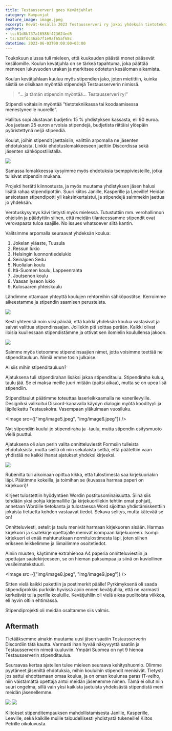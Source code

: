 ```yaml
---
title: Testausserveri goes Kevätjuhlat
category: Kampanjat
feature_image: image.jpeg
excerpt: Kevät-kesällä 2023 Testausserveri ry jakoi yhdeksän tietotekniikkastipendiä kouluille ympäri Suomea.
authors: 
- ts:61d8b737a16588f423624ed5
- ts:628fdc46ab7f1e9af65af68c
datetime: 2023-06-03T00:00:00+03:00
---
```


Toukokuun alussa tuli mieleen, että kuukauden päästä monet pääsevät kesälomille. Koulun kevätjuhla on se tärkeä tapahtuma, joka päättää menneen lukuvuoden urakan ja merkitsee odotetun kesäloman alkamista.

Koulun kevätjuhlaan kuuluu myös stipendien jako, joten mietittiin, kuinka siistiä se olisikaan myöntää stipendejä Testausserverin nimissä. 

<Blockquote>”… ja tämän stipendin myöntää… Testausserveri ry!”</Blockquote>

Stipendi voitaisiin myöntää ”tietotekniikassa tai koodaamisessa menestyneelle nuorelle”.

Hallitus sopi alustavan budjetin: 15 % yhdistyksen kassasta, eli 90 euroa. Jos jaetaan 25 euron arvoisia stipendejä, budjetista riittäisi ylöspäin pyöristettynä neljä stipendiä.

Koulut, joihin stipendit jaettaisiin, valittiin arpomalla ne jäsenten ehdotuksista. Linkki ehdotuslomakkeeseen jaettiin Discordissa sekä jäsenten sähköpostilistalla.

<Image src="img/image2.png" />

Samassa lomakkeessa kysyimme myös ehdotuksia tsemppiviesteille, jotka tulisivat stipendin mukana.

Projekti herätti kiinnostusta, ja myös muutama yhdistyksen jäsen halusi lisätä rahaa stipendipottiin. Suuri kiitos Janille, Kasperille ja Leeville! Heidän ansiostaan stipendipotti yli kaksinkertaistui, ja stipendejä saimmekin jaettua jo yhdeksän.

Verotuskysymys kävi tietysti myös mielessä. Tutustuttiin mm. verohallinnon ohjeisiin ja päädyttiin siihen, että meidän tilanteessamme stipendit ovat verovapaata tuloa saajille. No issues whatsoever siltä kantin. 

Valitsimme arpomalla seuraavat yhdeksän koulua:

1. Jokelan yläaste, Tuusula
2. Ressun lukio
3. Helsingin luonnontiedelukio
4. Seinäjoen Sedu
5. Nuolialan koulu
6. Itä-Suomen koulu, Lappeenranta
7. Joutsenon koulu
8. Vaasan lyseon lukio
9. Kulosaaren yhteiskoulu

Lähdimme ottamaan yhteyttä koulujen rehtoreihin sähköpostitse. Kerroimme aikeestamme ja stipendin saamisen perusteista. 

<Image src="img/image3.png" caption="Tällaisella sähköpostiviestillä lähestyttiin kouluja" />

Kesti yhteensä noin viisi päivää, että kaikki yhdeksän koulua vastasivat ja saivat valittua stipendinsaajan. Joillekin piti soittaa perään. Kaikki olivat iloisia kuullessaan stipendistämme ja ottivat sen ilomielin koulullensa jakoon. 

<Image src="img/image4.png" caption="Aika monta meiliä. Näköjään Apple Mail ryhmittelee ketjut otsikon mukaan." />

Saimme myös tietoomme stipendinsaajien nimet, jotta voisimme teettää ne stipenditauluun. Nimiä emme tosin julkaise.

Ai siis mihin stipenditauluun?  

Ajatuksena tuli stipendirahan lisäksi jakaa stipenditaulu. Stipendiraha kuluu, taulu jää. Se ei maksa meille juuri mitään (paitsi aikaa), mutta se on upea lisä stipendiin. 

Stipenditaulut päätimme toteuttaa laserleikkaamalla ne vanerilevyille. Designiksi valikoitui Discord-kanavalla käydyn dialogin myötä koodityyli ja läpileikattu Testauskoira. Vasempaan yläkulmaan vuosiluku.

<Image src={["img/image5.jpeg", "img/image6.jpeg"]} />

Nyt stipendiin kuului jo stipendiraha ja -taulu, mutta stipendin esitysmuoto vielä puuttui. 

Ajatuksena oli alun perin valita onnitteluviestit Formsiin tulleista ehdotuksista, mutta siellä oli niin sekalaista settiä, että päätettiin vaan yhdistää ne kaikki ihanat ajatukset yhdeksi kirjeeksi.

<Image src="img/image7.jpeg" />

Rubenilta tuli aikoinaan opittua kikka, että tulostimesta saa kirjekuoriakin läpi. Päätimme kokeilla, ja toimihan se (kuvassa harmaa paperi on kirjekuori)!

Kirjeet tulostettiin hyödyntäen Wordin postitusominaisuutta. Siinä siis tehdään yksi pohja kirjemallille (ja kirjekuorillekin tehtiin omat pohjat), annetaan Wordille tietokanta ja tulostaessa Word sijoittaa yhdistämiskenttiin jokaista tietuetta kohden vastaavat tiedot. Sekava selitys, mutta kätevää se on!

Onnitteluviesti, setelit ja taulu menivät harmaan kirjekuoren sisään. Harmaa kirjekuori ja saatekirje opettajalle menivät isompaan kirjekuoreen. Isompi kirjekuori ei enää mahtunutkaan normitulostimesta läpi, joten siihen erikseen leikkelimme ja liimailimme osoitetiedot.

Ainiin muuten, käytimme extrahienoa A4 paperia onnitteluviestiin ja opettajan saatekirjeeseen, se on hieman paksumpaa ja siinä on kuviollinen vesileimatekstuuri. 

<Image src={["img/image8.jpeg", "img/image9.jpeg"]} />

Sitten vielä kaikki pakettiin ja postimerkit päälle! Pyrkimyksenä oli saada stipendiprokkis purkkiin hyvissä ajoin ennen kevätjuhlia, että ne varmasti kerkeävät tulla perille kouluille. Kevätjuhliin oli vielä aikaa puolitoista viikkoa, eli hyvin oltiin ehtimässä.

Stipendiprojekti oli meidän osaltamme siis valmis. 

## Aftermath

Tietääksemme ainakin muutama uusi jäsen saatiin Testausserverin Discordiin tätä kautta. Varmasti ihan hyvää näkyvyyttä saatiin ja Testausserverin nimeä kuuluviin. Ympäri Suomea on nyt 9 hienoa Testausserverin stipenditaulua.

Seuraavaa kertaa ajatellen tulee mieleen seuraava kehityshuomio. Olimme pyytäneet jäseniltä ehdotuksia, mihin kouluihin stipendit menisivät. Tietysti jos sattui ehdottamaan omaa koulua, ja on oman koulunsa paras IT-velho, niin väistämättä opettaja antoi meidän jäsenemme nimen. Tämä ei ollut niin suuri ongelma, sillä vain yksi kaikista jaetuista yhdeksästä stipendistä meni meidän jäsenellemme. 

<Image src="img/image10.jpeg" caption="Erään koulun kevätjuhlassa" />

<Image src="img/image11.png" caption="Googlen hakutuloksissa" />

Kiitokset stipenditempauksen mahdollistamisesta Janille, Kasperille, Leeville, sekä kaikille muille taloudellisesti yhdistystä tukeneille! Kiitos Petrille oikoluvusta.
